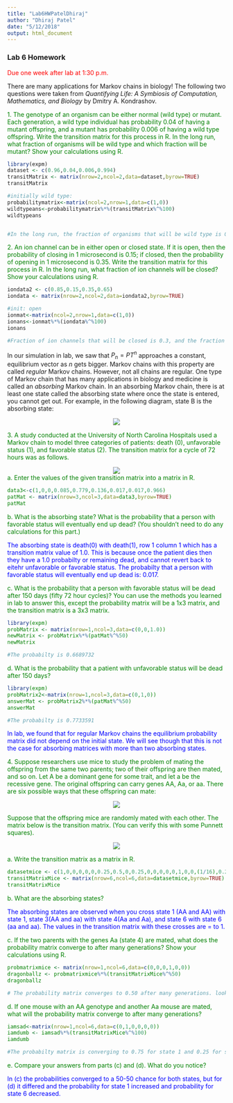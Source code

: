 ```yaml
---
title: "Lab6HWPatelDhiraj"
author: "Dhiraj Patel"
date: "5/12/2018"
output: html_document
---
```



### Lab 6 Homework

<span style="color:red">Due one week after lab at 1:30 p.m.\span

There are many applications for Markov chains in biology! The following two questions were taken from *Quantifying Life: A Symbiosis of Computation, Mathematics, and Biology* by Dmitry A. Kondrashov.

<span style="color:green">
1. The genotype of an organism can be either normal (wild type) or mutant. Each generation, a wild type individual has probability 0.04 of having a mutant offspring, and a mutant has probability 0.006 of having a wild type offspring. Write the transition matrix for this process in R. In the long run, what fraction of organisms will be wild type and which fraction will be mutant? Show your calculations using R.
</span>

```r
library(expm)
dataset <- c(0.96,0.04,0.006,0.994)
transitMatrix <- matrix(nrow=2,ncol=2,data=dataset,byrow=TRUE)
transitMatrix

#initially wild type:
probabilitymatrix<-matrix(ncol=2,nrow=1,data=c(1,0))
wildtypeans<-probabilitymatrix%*%(transitMatrix%^%100)
wildtypeans


#In the long run, the fraction of organisms that will be wild type is 0.1382716. In the long run, the fraction of organisms that will be mutant is 0.8617284.
```


<span style="color:green">
2. An ion channel can be in either open or closed state. If it is open, then the probability of closing in 1 microsecond is 0.15; if closed, then the probability of opening in 1 microsecond is 0.35. Write the transition matrix for this process in R. In the long run, what fraction of ion channels will be closed? Show your calculations using R.
</span>

```r
iondata2 <- c(0.85,0.15,0.35,0.65)
iondata <- matrix(nrow=2,ncol=2,data=iondata2,byrow=TRUE)

#init: open
ionmat<-matrix(ncol=2,nrow=1,data=c(1,0))
ionans<-ionmat%*%(iondata%^%100)
ionans

#Fraction of ion channels that will be closed is 0.3, and the fraction of ion channels that will be open is 0.7. 

```


In our simulation in lab, we saw that $P_n=PT^n$ approaches a constant, equilibrium vector as $n$ gets bigger. Markov chains with this property are called *regular* Markov chains. However, not all chains are regular. One type of Markov chain that has many applications in biology and medicine is called an *absorbing* Markov chain. In an absorbing Markov chain, there is at least one state called the absorbing state where once the state is entered, you cannot get out. For example, in the following diagram, state B is the absorbing state:   

<center>
![](./Images/markov_pic6.png)
</center>

<span style="color:green">
3.	A study conducted at the University of North Carolina Hospitals  used a Markov chain to model three categories of patients: death (0), unfavorable status (1), and favorable status (2). The transition matrix for a cycle of 72 hours was as follows.</span>

<center>
![](./Images/markov_pic7.png)
</center>

<span style="color:green">
a.	Enter the values of the given transition matrix into a matrix in R.
</center>

```r
data3<-c(1,0,0,0.085,0.779,0.136,0.017,0.017,0.966)
patMat <- matrix(nrow=3,ncol=3,data=data3,byrow=TRUE)
patMat
```


<span style="color:green">
b.	What is the absorbing state? What is the probability that a person with favorable status will eventually end up dead? (You shouldn't need to do any calculations for this part.)
</span>

<span style="color:blue">The absorbing state is death(0) with death(1), row 1 column 1 which has a transition matrix value of 1.0. This is because once the patient dies then they have a 1.0 probabilty or remaining dead, and cannot revert back to eitehr unfavorable or favorable status.  The probabilty that a person with favorable status will eventually end up dead is: 0.017. </span>


<span style="color:green">
c.	What is the probability that a person with favorable status will be dead after 150 days (fifty 72 hour cycles)? You can use the methods you learned in lab to answer this, except the probability matrix will be a 1x3 matrix, and the transition matrix is a 3x3 matrix.</span>

```r
library(expm)
probMatrix <- matrix(nrow=1,ncol=3,data=c(0,0,1.0))
newMatrix <- probMatrix%*%(patMat%^%50)
newMatrix

#The probabilty is 0.6689732
```


<span style="color:green">
d.	What is the probability that a patient with unfavorable status will be dead after 150 days?
</span>

```r
library(expm)
probMatrix2<-matrix(nrow=1,ncol=3,data=c(0,1,0))
answerMat <- probMatrix2%*%(patMat%^%50)
answerMat

#The probabilty is 0.7733591
```


<span style="color:blue"> In lab, we found that for regular Markov chains the equilibrium probability matrix did not depend on the initial state. We will see though that this is not the case for absorbing matrices with more than two absorbing states. 



<span style="color:green">
4. Suppose researchers use mice to study the problem of mating the offspring from the same two parents; two of their offspring are then mated, and so on. Let A be a dominant gene for some trait, and let a be the recessive gene. The original offspring can carry genes AA, Aa, or aa. There are six possible ways that these offspring can mate: </span>

<center>
![](./Images/markov_pic8.png)
</center>

<span style="color:green">
Suppose that the offspring mice are randomly mated with each other. The matrix below is the transition matrix. (You can verify this with some Punnett squares). 
</span>

<center>
![](./Images/markov_pic9.png)
</center>

<span style="color:green">
a.	Write the transition matrix as a matrix in R.
</span>

```r
datasetmice <- c(1,0,0,0,0,0,0.25,0.5,0,0.25,0,0,0,0,0,1,0,0,(1/16),0.25,(1/8),0.25,0.25,(1/16),0,0,0,0.25,0.5,0.25,0,0,0,0,0,1)
transitMatrixMice <- matrix(nrow=6,ncol=6,data=datasetmice,byrow=TRUE)
transitMatrixMice
```


<span style="color:green">
b.	What are the absorbing states?
</span>

<span style="color:blue">The absorbing states are observed when you cross state 1 (AA and AA) with state 1, state 3(AA and aa) with state 4(Aa and Aa), and state 6 with state 6 (aa and aa).  The values in the transition matrix with these crosses are = to 1. </span>

<span style="color:green">
c.	If the two parents with the genes Aa (state 4) are mated, what does the probability matrix converge to after many generations? Show your calculations using R.
</span>


```r
probmatrixmice <- matrix(nrow=1,ncol=6,data=c(0,0,0,1,0,0))
dragonballz <- probmatrixmice%*%(transitMatrixMice%^%50)
dragonballz

# The probability matrix converges to 0.50 after many generations. look at columns 1 and 6 in the dragonballz matrix 
```

<span style="color:green">
d.	If one mouse with an AA genotype and another Aa mouse are mated, what will the probability matrix converge to after many generations?
</span>

```r
iamsad<-matrix(nrow=1,ncol=6,data=c(0,1,0,0,0,0))
iamdumb <- iamsad%*%(transitMatrixMice%^%100)
iamdumb

#The probabilty matrix is converging to 0.75 for state 1 and 0.25 for state 6.
```


<span style="color:green">
e.	Compare your answers from parts (c) and (d). What do you notice?
</span>

<span style="color:blue">In (c) the probabilities converged to a 50-50 chance for both states, but for (d) it differed and the probability for state 1 increased and probability for state 6 decreased.</span>
